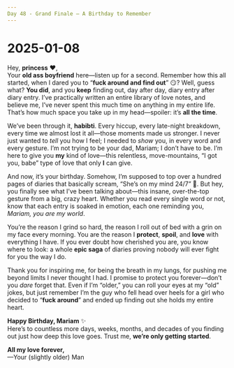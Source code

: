 ```yaml
---
Day 48 - Grand Finale – A Birthday to Remember
---
```


# 2025-01-08

Hey, **princess** ❤️,  
Your **old ass boyfriend** here—listen up for a second. Remember how this all started, when I dared you to “**fuck around and find out**” 😏? Well, guess what? **You did**, and you **keep** finding out, day after day, diary entry after diary entry. I’ve practically written an entire library of love notes, and believe me, I’ve never spent this much time on anything in my entire life. That’s how much space you take up in my head—spoiler: it’s **all the time**.

We’ve been through it, **habibti**. Every hiccup, every late-night breakdown, every time we almost lost it all—those moments made us stronger. I never just wanted to *tell* you how I feel; I needed to *show* you, in every word and every gesture. I’m not trying to be your dad, Mariam; I don’t have to be. I’m here to give you **my** kind of love—this relentless, move-mountains, “I got you, babe” type of love that only **I** can give.

And now, it’s your birthday. Somehow, I’m supposed to top over a hundred pages of diaries that basically scream, “She’s on my mind 24/7” 🤯. But hey, you finally see what I’ve been talking about—this insane, over-the-top gesture from a big, crazy heart. Whether you read every single word or not, know that each entry is soaked in emotion, each one reminding you, *Mariam, you are my world*.

You’re the reason I grind so hard, the reason I roll out of bed with a grin on my face every morning. You are the reason I **protect**, **spoil**, and **love** with everything I have. If you ever doubt how cherished you are, you know where to look: a whole **epic saga** of diaries proving nobody will ever fight for you the way I do.

Thank you for inspiring me, for being the breath in my lungs, for pushing me beyond limits I never thought I had. I promise to protect you forever—don’t you *dare* forget that. Even if I’m “older,” you can roll your eyes at my “old” jokes, but just remember I’m the guy who fell head over heels for a girl who decided to “**fuck around**” and ended up finding out she holds my entire heart.

**Happy Birthday, Mariam** ✨  
Here’s to countless more days, weeks, months, and decades of you finding out just how deep this love goes. Trust me, **we’re only getting started**.

**All my love forever,**  
—Your (slightly older) Man  



